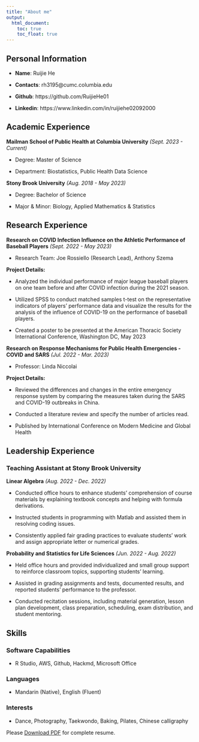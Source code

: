 ```yaml
---
title: "About me"
output: 
  html_document:
    toc: true
    toc_float: true
---
```


## Personal Information

* **Name**: Ruijie He

* **Contacts**: rh3195@cumc.columbia.edu

* **Github**: https://github.com/RuijieHe01

* **Linkedin**: https://www.linkedin.com/in/ruijiehe02092000

## Academic Experience

**Mailman School of Public Health at Columbia University** *(Sept. 2023 - Current)*

- Degree: Master of Science

- Department: Biostatistics, Public Health Data Science

**Stony Brook University** *(Aug. 2018 - May 2023)*

- Degree: Bachelor of Science

- Major & Minor: Biology, Applied Mathematics & Statistics

## Research Experience

**Research on COVID Infection Influence on the Athletic Performance of Baseball Players** *(Sept. 2022 - May 2023)*

- Research Team: Joe Rossiello (Research Lead), Anthony Szema

**Project Details:**

- Analyzed the individual performance of major league baseball players on one team before and after COVID infection during the 2021 season.

- Utilized SPSS to conduct matched samples t-test on the representative indicators of players’ performance data and visualize the results for the analysis of the influence of COVID-19 on the performance of baseball players.

- Created a poster to be presented at the American Thoracic Society International Conference, Washington DC, May 2023

**Research on Response Mechanisms for Public Health Emergencies - COVID and SARS** *(Jul. 2022 - Mar. 2023)*

- Professor: Linda Niccolai

**Project Details:**

- Reviewed the differences and changes in the entire emergency response system by comparing the measures taken during the SARS and COVID-19 outbreaks in China.

- Conducted a literature review and specify the number of articles read.

- Published by International Conference on Modern Medicine and Global Health

## Leadership Experience

### Teaching Assistant at Stony Brook University

**Linear Algebra** *(Aug. 2022 - Dec. 2022)*

- Conducted office hours to enhance students' comprehension of course materials by explaining textbook concepts and helping with formula derivations.

- Instructed students in programming with Matlab and assisted them in resolving coding issues.

- Consistently applied fair grading practices to evaluate students' work and assign appropriate letter or numerical grades.

**Probability and Statistics for Life Sciences** *(Jun. 2022 - Aug. 2022)*

- Held office hours and provided individualized and small group support to reinforce classroom topics, supporting students' learning.

- Assisted in grading assignments and tests, documented results, and reported students' performance to the professor.

- Conducted recitation sessions, including material generation, lesson plan development, class preparation, scheduling, exam distribution, and student mentoring.


## Skills

### Software Capabilities
* R Studio, AWS, Github, Hackmd, Microsoft Office

### Languages
* Mandarin (Native), English (Fluent)

### Interests
* Dance, Photography, Taekwondo, Baking, Pilates, Chinese calligraphy

Please [Download PDF](Ruijie He C.V.pdf) for complete resume.

